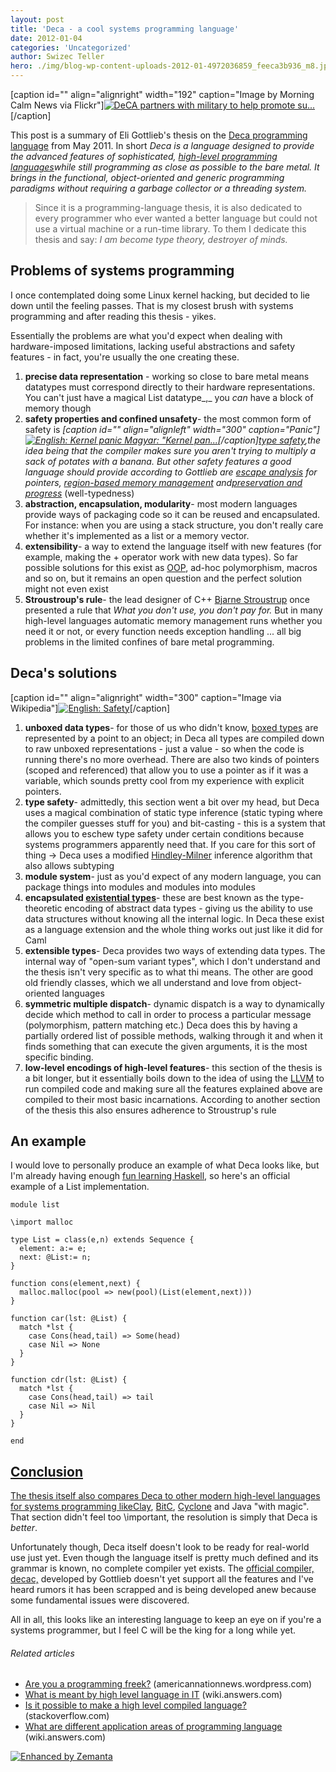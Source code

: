 ```yaml
---
layout: post
title: 'Deca - a cool systems programming language'
date: 2012-01-04
categories: 'Uncategorized'
author: Swizec Teller
hero: ./img/blog-wp-content-uploads-2012-01-4972036859_feeca3b936_m8.jpg
---
```

\[caption id="" align="alignright" width="192" caption="Image by Morning Calm News via Flickr"][![DeCA partners with military to help promote su...](./img/blog-wp-content-uploads-2012-01-4972036859_feeca3b936_m8.jpg "DeCA partners with military to help promote su...")](http://www.flickr.com/photos/28486074@N08/4972036859)\[/caption]



This post is a summary of Eli Gottlieb's thesis on the [Deca programming language](http://decac.googlecode.com/files/Deca%20Thesis.pdf) from May 2011. In short _Deca is a language designed to provide the advanced features of sophisticated, [high-level programming languages](http://en.wikipedia.org/wiki/High-level_programming_language "High-level programming language")while still programming as close as possible to the bare metal. It brings in the functional, object-oriented and generic programming paradigms without requiring a garbage collector or a threading system._

> Since it is a programming-language thesis, it is also dedicated to every programmer who ever wanted a better language but could not use a virtual machine or a run-time library. To them I dedicate this thesis and say: _I am become type theory, destroyer of minds._

## Problems of systems programming



I once contemplated doing some Linux kernel hacking, but decided to lie down until the feeling passes. That is my closest brush with systems programming and after reading this thesis - yikes.



Essentially the problems are what you'd expect when dealing with hardware-imposed limitations, lacking useful abstractions and safety features - in fact, you're usually the one creating these.

1. **precise data representation** - working so close to bare metal means datatypes must correspond directly to their hardware representations. You can't just have a magical List datatype_,_ you _can_ have a block of memory though
2. **safety properties and confined unsafety**- the most common form of safety is _\[caption id="" align="alignleft" width="300" caption="Panic"][![English: Kernel panic Magyar: "Kernel pan...](./img/blog-wp-content-uploads-2012-01-300px-Kernel-panic6.jpg 'English: Kernel panic Magyar: "Kernel pan...')](http://commons.wikipedia.org/wiki/File:Kernel-panic.jpg)\[/caption][type safety](http://en.wikipedia.org/wiki/Type_safety "Type safety"),_the idea being that the compiler makes sure you aren't trying to multiply a sack of potates with a banana. But other safety features a good language should provide according to Gottlieb are _[escape analysis](http://en.wikipedia.org/wiki/Escape_analysis)_ for pointers, _[region-based memory management](http://en.wikipedia.org/wiki/Region-based_memory_management "Region-based memory management")_ and_[preservation and progress](http://en.wikipedia.org/wiki/Type_safety#Definitions)_ (well-typedness)
3. **abstraction, encapsulation, modularity**- most modern languages provide ways of packaging code so it can be reused and encapsulated. For instance: when you are using a stack structure, you don't really care whether it's implemented as a list or a memory vector.
4. **extensibility**- a way to extend the language itself with new features (for example, making the + operator work with new data types). So far possible solutions for this exist as [OOP](http://en.wikipedia.org/wiki/Object-oriented_programming "Object-oriented programming"), ad-hoc polymorphism, macros and so on, but it remains an open question and the perfect solution might not even exist
5. **Stroustroup's rule**- the lead designer of C++ [Bjarne Stroustrup](http://www.research.att.com/~bs/homepage.html "Bjarne Stroustrup") once presented a rule that _What you don't use, you don't pay for._ But in many high-level languages automatic memory management runs whether you need it or not, or every function needs exception handling ... all big problems in the limited confines of bare metal programming.

## Deca's solutions

\[caption id="" align="alignright" width="300" caption="Image via Wikipedia"][![English: Safety](./img/blog-wp-content-uploads-2012-01-300px-Safety6.jpg "English: Safety")](http://commons.wikipedia.org/wiki/File:Safety.JPG)\[/caption]

1. **unboxed data types**- for those of us who didn't know, [boxed types](http://www.haskell.org/ghc/docs/latest/html/users_guide/primitives.html) are represented by a point to an object; in Deca all types are compiled down to raw unboxed representations - just a value - so when the code is running there's no more overhead. There are also two kinds of pointers (scoped and referenced) that allow you to use a pointer as if it was a variable, which sounds pretty cool from my experience with explicit pointers.
2. **type safety**- admittedly, this section went a bit over my head, but Deca uses a magical combination of static type inference (static typing where the compiler guesses stuff for you) and bit-casting - this is a system that allows you to eschew type safety under certain conditions because systems programmers apparently need that. If you care for this sort of thing -> Deca uses a modified [Hindley-Milner](http://en.wikipedia.org/wiki/Type_inference "Type inference") inference algorithm that also allows subtyping
3. **module system**- just as you'd expect of any modern language, you can package things into modules and modules into modules
4. **encapsulated [existential types](http://en.wikipedia.org/wiki/Type_system "Type system")**- these are best known as the type-theoretic encoding of abstract data types - giving us the ability to use data structures without knowing all the internal logic. In Deca these exist as a language extension and the whole thing works out just like it did for Caml
5. **extensible types**- Deca provides two ways of extending data types. The internal way of "open-sum variant types", which I don't understand and the thesis isn't very specific as to what thi means. The other are good old friendly classes, which we all understand and love from object-oriented languages
6. **symmetric multiple dispatch**- dynamic dispatch is a way to dynamically decide which method to call in order to process a particular message (polymorphism, pattern matching etc.) Deca does this by having a partially ordered list of possible methods, walking through it and when it finds something that can execute the given arguments, it is the most specific binding.
7. **low-level encodings of high-level features**- this section of the thesis is a bit longer, but it essentially boils down to the idea of using the [LLVM](http://en.wikipedia.org/wiki/LLVM) to run compiled code and making sure all the features explained above are compiled to their most basic incarnations. According to another section of the thesis this also ensures adherence to Stroustrup's rule

## An example

I would love to personally produce an example of what Deca looks like, but I'm already having enough [fun learning Haskell](http://swizec.com/blog/learning-me-a-haskell/swizec/3272 "Learning me a Haskell"), so here's an official example of a List implementation.

```
module list

\import malloc

type List = class(e,n) extends Sequence {
  element: a:= e;
  next: @List:= n;
}

function cons(element,next) {
  malloc.malloc(pool => new(pool)(List(element,next)))
}

function car(lst: @List) {
  match *lst {
    case Cons(head,tail) => Some(head)
    case Nil => None
  }
}

function cdr(lst: @List) {
  match *lst {
    case Cons(head,tail) => tail
    case Nil => Nil
  }
}

end
```

## [Conclusion](<>)

[The thesis itself also compares Deca to other modern high-level languages for systems programming like](<>)[Clay](http://lambda-the-ultimate.org/node/4023), [BitC](http://www.bitc-lang.org/ "BitC"), [Cyclone](http://en.wikipedia.org/wiki/Cyclone_programming_language) and Java "with magic". That section didn't feel too \\important, the resolution is simply that Deca is _better_.



Unfortunately though, Deca itself doesn't look to be ready for real-world use just yet. Even though the language itself is pretty much defined and its grammar is known, no complete compiler yet exists. The [official compiler, decac,](http://code.google.com/p/decac/) developed by Gottlieb doesn't yet support all the features and I've heard rumors it has been scrapped and is being developed anew because some fundamental issues were discovered.



All in all, this looks like an interesting language to keep an eye on if you're a systems programmer, but I feel C will be the king for a long while yet.

###### Related articles

- [Are you a programming freek?](http://americannationnews.wordpress.com/2012/01/02/are-you-a-programming-freek/) (americannationnews.wordpress.com)
- [What is meant by high level language in IT](http://wiki.answers.com/Q/What_is_meant_by_high_level_language_in_IT) (wiki.answers.com)
- [Is it possible to make a high level compiled language?](http://stackoverflow.com/questions/8697033/is-it-possible-to-make-a-high-level-compiled-language) (stackoverflow.com)
- [What are different application areas of programming language](http://wiki.answers.com/Q/What_are_different_application_areas_of_programming_language) (wiki.answers.com)

[![Enhanced by Zemanta](http://img.zemanta.com/zemified_e.png?x-id=da758ab3-ef49-445c-82e5-d0740a42b9a2)](http://www.zemanta.com/ "Enhanced by Zemanta")